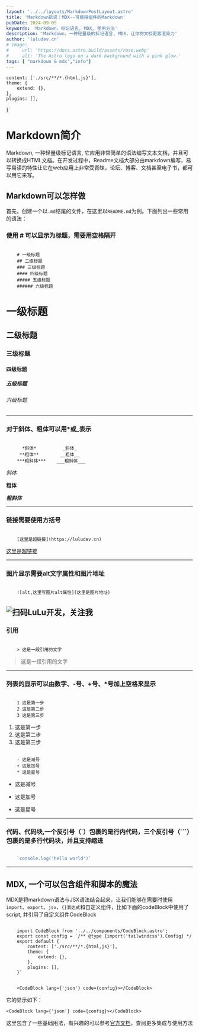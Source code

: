 ```yaml
---
layout: '../../layouts/MarkdownPostLayout.astro'
title: 'Markdown新说：MDX--可使用组件的Markdown'
pubDate: 2024-09-05
keywords: 'Markdown，标记语言, MDX, 使用方法'
description: 'Markdown，一种轻量级的标记语言, MDX，让你的文档更富渲染力'
author: 'luludev.cn'
# image:
#     url: 'https://docs.astro.build/assets/rose.webp'
#     alt: 'The Astro logo on a dark background with a pink glow.'
tags: [ "markdown & mdx","info"]
---
```


    content: ['./src/**/*.{html,js}'],
    theme: {
        extend: {},
    },
    plugins: [],
}`

# Markdown简介

Markdown, 一种轻量级标记语言, 它应用非常简单的语法编写文本文档，并且可以转换成HTML文档。在开发过程中，Readme文档大部分由markdown编写，易写易读的特性让它在web应用上非常受青睐，论坛、博客、文档甚至电子书，都可以用它来写。


 ## Markdown可以怎样做

首先，创建一个以`.md`结尾的文件，在这里以`README.md`为例。下面列出一些常用的语法：

### 使用 # 可以显示为标题，需要用空格隔开
```

    # 一级标题
    ## 二级标题
    ### 三级标题
    #### 四级标题
    ##### 五级标题
    ###### 六级标题

```

# 一级标题
## 二级标题
### 三级标题
#### 四级标题
##### 五级标题
###### 六级标题

---------

### 对于斜体、粗体可以用*或_表示
```

      *斜体*          _斜体_
     **粗体**        __粗体__
    ***粗斜体***    ___粗斜体___

```
*斜体*

**粗体**

***粗斜体***


-----------

### 链接需要使用方括号
```

    [这里是超链接](https://luludev.cn)

```
[这里是超链接](https://luludev.cn)

------------

### 图片显示需要alt文字属性和图片地址
```

    ![alt,这里写图片alt属性](这里是图片地址)

```
![扫码LuLu开发，关注我](https://www.luludev.cn/gzh.png)
--------
### 引用

```

    > 这是一段引用的文字

```
> 这是一段引用的文字


--------
### 列表的显示可以由数字、-号、+号、*号加上空格来显示
```

    1 这是第一步
    2 这是第二步
    3 这是第三步

```

1. 这是第一步
2. 这是第二步   
3. 这是第三步


```

    - 这是减号
    + 这是加号
    * 这是星号

```

- 这是减号
+ 这是加号   
* 这是星号

--------

### 代码、代码块,一个反引号（`）包裹的是行内代码，三个反引号（```）包裹的是多行代码块，并且支持缩进

```js

    `console.log('hello world')`

```

--------

 ## MDX, 一个可以包含组件和脚本的魔法
MDX是将markdown语法与JSX语法结合起来，让我们能够在需要时使用`import`、`export`、`jsx`、`{}表达式`和自定义组件，比如下面的codeBlock中使用了script, 并引用了自定义组件CodeBlock

```tsx

    import CodeBlock from '../../components/CodeBlock.astro';
    export const config = `/** @type {import('tailwindcss').Config} */
    export default {
        content: ['./src/**/*.{html,js}'],
        theme: {
            extend: {},
        },
        plugins: [],
    }`


    <CodeBlock lang={'json'} code={config}></CodeBlock>

```
它的显示如下：

    <CodeBlock lang={'json'} code={config}></CodeBlock>


这里包含了一些基础用法，有兴趣的可以参考<a className='text-orange-300' href='https://github.com/mdx-js/mdx' target='_blank'>官方文档</a>，查阅更多集成与使用方法
 

